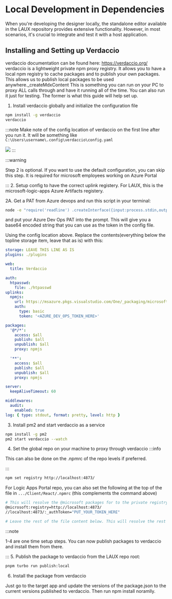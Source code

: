 
# Local Development in Dependencies

When you're developing the designer locally, the standalone editor available in the LAUX repository provides extensive functionality. However, in most scenarios, it's crucial to integrate and test it with a host application.

## Installing and Setting up Verdaccio

verdaccio documentation can be found here: https://verdaccio.org/
verdaccio is a lightweight private npm proxy registry. It allows you to have a local npm registry to cache packages and to publish your own packages. This allows us to publish local packages to be used anywhere._createMdxContent
This is something you can run on your PC to proxy ALL calls through and have it running all of the time. You can also run it just for testing. The former is what this guide will help set up. 

1. Install verdaccio globally and initialize the configuration file
```bash
npm install -g verdaccio 
verdaccio 
```

:::note
Make note of the config location of verdaccio on the first line after you run it. It will be something like `C:\Users\username\.config\verdaccio\config.yaml`

![](../img/verdaccio-config-location.png)
:::

:::warning

Step 2 is optional. If you want to use the default configuration, you can skip this step.
It is required for microsoft employees working on Azure Portal

:::
2. Setup config to have the correct uplink registery. For LAUX, this is the microsoft-logic-apps Azure Artifacts registery.

2A. Get a PAT from Azure devops and run this script in your terminal:
```bash 
node -e "require('readline') .createInterface({input:process.stdin,output:process.stdout,historySize:0}) .question('PAT> ',p => { b64=Buffer.from('test:' + p.trim()).toString('base64');console.log(b64);process.exit(); })"
```
and put your Azure Dev Ops PAT into the prompt. This will give you a base64 encoded string that you can use as the token in the config file.

Using the config location above. Replace the contents(everything below the topline storage item, leave that as is) with this:

```yaml
storage: LEAVE THIS LINE AS IS
plugins: ./plugins

web:
  title: Verdaccio

auth:
  htpasswd:
    file: ./htpasswd
uplinks:
  npmjs:
    url: https://msazure.pkgs.visualstudio.com/One/_packaging/microsoft-logic-apps/npm/registry
    auth:
      type: basic
      token: '<AZURE_DEV_OPS_TOKEN_HERE>'

packages:
  '@*/*':
    access: $all
    publish: $all
    unpublish: $all
    proxy: npmjs

  '**':
    access: $all
    publish: $all
    unpublish: $all
    proxy: npmjs

server:
  keepAliveTimeout: 60

middlewares:
  audit:
    enabled: true
log: { type: stdout, format: pretty, level: http }

```
3. Install pm2 and start verdaccio as a service

```bash
npm install -g pm2 
pm2 start verdaccio --watch
```


4. Set the global repo on your machine to proxy through verdaccio
:::info

This can also be done on the .npmrc of the repo levels if preferred.

:::

```bash 
npm set registry http://localhost:4873/
```

For Logic Apps Portal repo, you can also set the following at the top of the file in `.../Client/React/.npmrc` (this complements the command above)

```bash 
# This will resolve the @microsoft packages for to the private registry
@microsoft:registry=http://localhost:4873/
//localhost:4873/:_authToken="PUT_YOUR_TOKEN_HERE"

# Leave the rest of the file content below. This will resolve the rest of packages to the global registry
```

:::note

1-4 are one time setup steps. You can now publish packages to verdaccio and install them from there.

:::
5. Publish the package to verdaccio
from the LAUX repo root:
```bash
pnpm turbo run publish:local
```

6. Install the package from verdaccio 

Just go to the target app and update the versions of the package.json to the current versions published to verdaccio. Then run npm install noramlly.